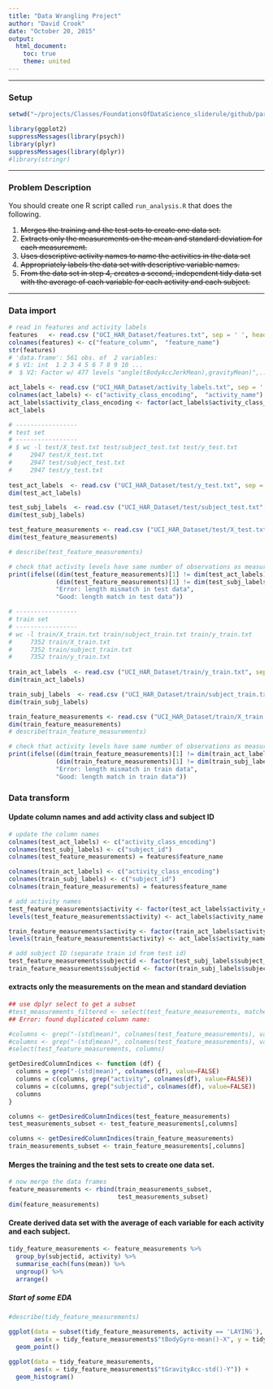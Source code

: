 ```yaml
---
title: "Data Wrangling Project"
author: "David Crook"
date: "October 20, 2015"
output: 
  html_document:
    toc: true
    theme: united
---
```


***

### Setup

``` r
setwd("~/projects/Classes/FoundationsOfDataScience_sliderule/github/part4_data_wrangling/project")

library(ggplot2)
suppressMessages(library(psych))
library(plyr)
suppressMessages(library(dplyr))
#library(stringr)

```

***

### Problem Description

You should create one R script called `run_analysis.R` that does the following.

1. ~~Merges the training and the test sets to create one data set.~~
1. ~~Extracts only the measurements on the mean and standard deviation for each measurement.~~
1. ~~Uses descriptive activity names to name the activities in the data set~~
1. ~~Appropriately labels the data set with descriptive variable names.~~
1. ~~From the data set in step 4, creates a second, independent tidy data set with the average of each variable for each activity and each subject.~~

 
*** 

### Data import

``` r
# read in features and activity labels
features   <- read.csv ("UCI_HAR_Dataset/features.txt", sep = ' ', header = FALSE)
colnames(features) <- c("feature_column",  "feature_name")
str(features)
# 'data.frame':	561 obs. of  2 variables:
# $ V1: int  1 2 3 4 5 6 7 8 9 10 ...
#  $ V2: Factor w/ 477 levels "angle(tBodyAccJerkMean),gravityMean)",..: 243 244 245 250 251 252 237 238 239 240 ...

act_labels <- read.csv ("UCI_HAR_Dataset/activity_labels.txt", sep = ' ', header = FALSE)
colnames(act_labels) <- c("activity_class_encoding",  "activity_name")
act_labels$activity_class_encoding <- factor(act_labels$activity_class_encoding)
act_labels

# -----------------
# test set
# -----------------
# $ wc -l test/X_test.txt test/subject_test.txt test/y_test.txt
#     2947 test/X_test.txt
#     2947 test/subject_test.txt
#     2947 test/y_test.txt
    
test_act_labels  <- read.csv ("UCI_HAR_Dataset/test/y_test.txt", sep = ' ', header = FALSE)
dim(test_act_labels)

test_subj_labels  <- read.csv ("UCI_HAR_Dataset/test/subject_test.txt", sep = ' ', header = FALSE)
dim(test_subj_labels)

test_feature_measurements <- read.csv ("UCI_HAR_Dataset/test/X_test.txt", sep = '', header = FALSE)
dim(test_feature_measurements)

# describe(test_feature_measurements)

# check that activity levels have same number of observations as measurements
print(ifelse((dim(test_feature_measurements)[1] != dim(test_act_labels)[1]) &
             (dim(test_feature_measurements)[1] != dim(test_subj_labels)[1]),
             "Error: length mismatch in test data",
             "Good: length match in test data"))

# -----------------
# train set
# -----------------
# wc -l train/X_train.txt train/subject_train.txt train/y_train.txt
#     7352 train/X_train.txt
#     7352 train/subject_train.txt
#     7352 train/y_train.txt    
    
train_act_labels  <- read.csv ("UCI_HAR_Dataset/train/y_train.txt", sep = ' ', header = FALSE)
dim(train_act_labels)

train_subj_labels  <- read.csv ("UCI_HAR_Dataset/train/subject_train.txt", sep = ' ', header = FALSE)
dim(train_subj_labels)

train_feature_measurements <- read.csv ("UCI_HAR_Dataset/train/X_train.txt", sep = '', header = FALSE)
dim(train_feature_measurements)
# describe(train_feature_measurements)

# check that activity levels have same number of observations as measurements
print(ifelse((dim(train_feature_measurements)[1] != dim(train_act_labels)[1]) &
             (dim(train_feature_measurements)[1] != dim(train_subj_labels)[1]),
             "Error: length mismatch in train data",
             "Good: length match in train data"))
```


### Data transform

#### Update column names and add activity class and subject ID

``` r

# update the column names
colnames(test_act_labels) <- c("activity_class_encoding")
colnames(test_subj_labels) <- c("subject_id")
colnames(test_feature_measurements) = features$feature_name

colnames(train_act_labels) <- c("activity_class_encoding")
colnames(train_subj_labels) <- c("subject_id")
colnames(train_feature_measurements) = features$feature_name

# add activity names
test_feature_measurements$activity <- factor(test_act_labels$activity_class_encoding)
levels(test_feature_measurements$activity) <- act_labels$activity_name

train_feature_measurements$activity <- factor(train_act_labels$activity_class_encoding)
levels(train_feature_measurements$activity) <- act_labels$activity_name

# add subject ID (separate train id from test id)
test_feature_measurements$subjectid <- factor(test_subj_labels$subject_id)
train_feature_measurements$subjectid <- factor(train_subj_labels$subject_id)
``` 

#### extracts only the measurements on the mean and standard deviation

``` r

## use dplyr select to get a subset
#test_measurements_filtered <- select(test_feature_measurements, matches("-std"))
## Error: found duplicated column name:  

#columns <- grep("-(std|mean)", colnames(test_feature_measurements), value=TRUE)
#columns <- grep("-(std|mean)", colnames(test_feature_measurements), value=FALSE)
#select(test_feature_measurements, columns)

getDesiredColumnIndices <- function (df) {
  columns = grep("-(std|mean)", colnames(df), value=FALSE)
  columns = c(columns, grep("activity", colnames(df), value=FALSE))
  columns = c(columns, grep("subjectid", colnames(df), value=FALSE))
  columns
}

columns <- getDesiredColumnIndices(test_feature_measurements)
test_measurements_subset <- test_feature_measurements[,columns]

columns <- getDesiredColumnIndices(train_feature_measurements)
train_measurements_subset <- train_feature_measurements[,columns]

```


#### Merges the training and the test sets to create one data set.


``` r
# now merge the data frames
feature_measurements <- rbind(train_measurements_subset, 
                              test_measurements_subset)
dim(feature_measurements)
```



#### Create derived data set with the average of each variable for each activity and each subject.

``` r
tidy_feature_measurements <- feature_measurements %>%
  group_by(subjectid, activity) %>%
  summarise_each(funs(mean)) %>%
  ungroup() %>% 
  arrange()
```

##### Start of some EDA

``` r
#describe(tidy_feature_measurements)

ggplot(data = subset(tidy_feature_measurements, activity == 'LAYING'),
       aes(x = tidy_feature_measurements$"tBodyGyro-mean()-X", y = tidy_feature_measurements$"tBodyGyro-mean()-Y") ) +
  geom_point()

ggplot(data = tidy_feature_measurements,
       aes(x = tidy_feature_measurements$"tGravityAcc-std()-Y")) +
  geom_histogram()

```


